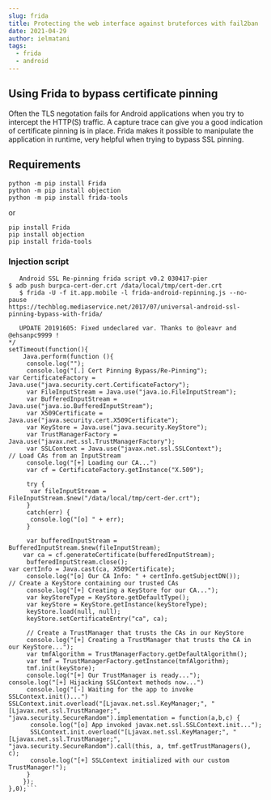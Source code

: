 ```yaml
---
slug: frida
title: Protecting the web interface against bruteforces with fail2ban
date: 2021-04-29
author: ielmatani
tags:
  - frida
  - android
---
```


## Using Frida to bypass certificate pinning
Often the TLS negotation fails for Android applications when you try to intercept the HTTP(S) traffic. A capture trace can give you a good indication of certificate pinning is in place. 
Frida makes it possible to manipulate the application in runtime, very helpful when trying to bypass SSL pinning.

## Requirements


```
python -m pip install Frida
python -m pip install objection
python -m pip install frida-tools
```
or
```
pip install Frida
pip install objection
pip install frida-tools
```

### Injection script
```/* 
   Android SSL Re-pinning frida script v0.2 030417-pier
$ adb push burpca-cert-der.crt /data/local/tmp/cert-der.crt
   $ frida -U -f it.app.mobile -l frida-android-repinning.js --no-pause
https://techblog.mediaservice.net/2017/07/universal-android-ssl-pinning-bypass-with-frida/
   
   UPDATE 20191605: Fixed undeclared var. Thanks to @oleavr and @ehsanpc9999 !
*/
setTimeout(function(){
    Java.perform(function (){
     console.log("");
     console.log("[.] Cert Pinning Bypass/Re-Pinning");
var CertificateFactory = Java.use("java.security.cert.CertificateFactory");
     var FileInputStream = Java.use("java.io.FileInputStream");
     var BufferedInputStream = Java.use("java.io.BufferedInputStream");
     var X509Certificate = Java.use("java.security.cert.X509Certificate");
     var KeyStore = Java.use("java.security.KeyStore");
     var TrustManagerFactory = Java.use("javax.net.ssl.TrustManagerFactory");
     var SSLContext = Java.use("javax.net.ssl.SSLContext");
// Load CAs from an InputStream
     console.log("[+] Loading our CA...")
     var cf = CertificateFactory.getInstance("X.509");
     
     try {
      var fileInputStream = FileInputStream.$new("/data/local/tmp/cert-der.crt");
     }
     catch(err) {
      console.log("[o] " + err);
     }
     
     var bufferedInputStream = BufferedInputStream.$new(fileInputStream);
    var ca = cf.generateCertificate(bufferedInputStream);
     bufferedInputStream.close();
var certInfo = Java.cast(ca, X509Certificate);
     console.log("[o] Our CA Info: " + certInfo.getSubjectDN());
// Create a KeyStore containing our trusted CAs
     console.log("[+] Creating a KeyStore for our CA...");
     var keyStoreType = KeyStore.getDefaultType();
     var keyStore = KeyStore.getInstance(keyStoreType);
     keyStore.load(null, null);
     keyStore.setCertificateEntry("ca", ca);
     
     // Create a TrustManager that trusts the CAs in our KeyStore
     console.log("[+] Creating a TrustManager that trusts the CA in our KeyStore...");
     var tmfAlgorithm = TrustManagerFactory.getDefaultAlgorithm();
     var tmf = TrustManagerFactory.getInstance(tmfAlgorithm);
     tmf.init(keyStore);
     console.log("[+] Our TrustManager is ready...");
console.log("[+] Hijacking SSLContext methods now...")
     console.log("[-] Waiting for the app to invoke SSLContext.init()...")
SSLContext.init.overload("[Ljavax.net.ssl.KeyManager;", "[Ljavax.net.ssl.TrustManager;", "java.security.SecureRandom").implementation = function(a,b,c) {
      console.log("[o] App invoked javax.net.ssl.SSLContext.init...");
      SSLContext.init.overload("[Ljavax.net.ssl.KeyManager;", "[Ljavax.net.ssl.TrustManager;", "java.security.SecureRandom").call(this, a, tmf.getTrustManagers(), c);
      console.log("[+] SSLContext initialized with our custom TrustManager!");
     }
    });
},0);```

